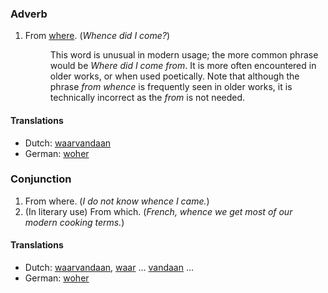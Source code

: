 ===Adverb===

# From [[where]].  (''Whence did I come?'')
#:This word is unusual in modern usage; the more common phrase would be ''Where did I come from''.  It is more often encountered in older works, or when used poetically. Note that although the phrase ''from whence'' is frequently seen in older works, it is technically incorrect as the ''from'' is not needed.

====Translations====
*Dutch: [[waarvandaan]]
*German: [[woher]]

===Conjunction===

# From where.  (''I do not know whence I came.'')
# (In literary use) From which.  (''French, whence we get most of our modern cooking terms.'')

====Translations====
*Dutch: [[waarvandaan]], [[waar]] ... [[vandaan]] ...
*German: [[woher]]